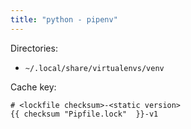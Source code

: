 ```yaml
---
title: "python - pipenv"
---
```


Directories:

* `~/.local/share/virtualenvs/venv`

Cache key: 

```
# <lockfile checksum>-<static version>
{{ checksum "Pipfile.lock"  }}-v1
```
